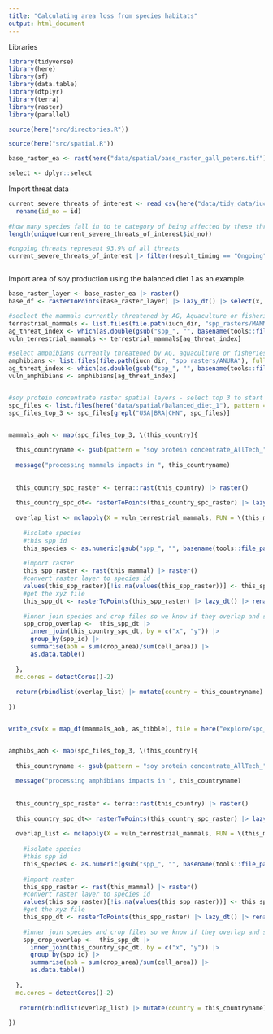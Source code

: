 ```yaml
---
title: "Calculating area loss from species habitats"
output: html_document
---
```


Libraries
```r

library(tidyverse)
library(here)
library(sf)
library(data.table)
library(dtplyr)
library(terra)
library(raster)
library(parallel)

source(here("src/directories.R"))

source(here("src/spatial.R"))

base_raster_ea <- rast(here("data/spatial/base_raster_gall_peters.tif"))

select <- dplyr::select

```


Import threat data
```r

current_severe_threats_of_interest <- read_csv(here("data/tidy_data/iucn/current_severe_threats_of_interest.csv")) |> 
  rename(id_no = id)
  
#how many species fall in to te category of being affected by these threats? 12728 species
length(unique(current_severe_threats_of_interest$id_no))

#ongoing threats represent 93.9% of all threats
current_severe_threats_of_interest |> filter(result_timing == "Ongoing") |> nrow()/(current_severe_threats_of_interest |> nrow())



```

Import area of soy production using the balanced diet 1 as an example.
```r

base_raster_layer <- base_raster_ea |> raster()
base_df <- rasterToPoints(base_raster_layer) |> lazy_dt() |> select(x, y)

#seclect the mammals currently threatened by AG, Aquaculture or fisheries
terrestrial_mammals <- list.files(file.path(iucn_dir, "spp_rasters/MAMMALS_TERRESTRIAL_ONLY"), full.names = TRUE)
ag_threat_index <- which(as.double(gsub("spp_", "", basename(tools::file_path_sans_ext(terrestrial_mammals)))) %in% current_severe_threats_of_interest$id_no, TRUE)
vuln_terrestrial_mammals <- terrestrial_mammals[ag_threat_index]

#select amphibians currently threatened by AG, aquaculture or fisheries
amphibians <- list.files(file.path(iucn_dir, "spp_rasters/ANURA"), full.names = TRUE)
ag_threat_index <- which(as.double(gsub("spp_", "", basename(tools::file_path_sans_ext(amphibians)))) %in% current_severe_threats_of_interest$id_no, TRUE)
vuln_amphibians <- amphibians[ag_threat_index]


#soy protein concentrate raster spatial layers - select top 3 to start with
spc_files <- list.files(here("data/spatial/balanced_diet_1"), pattern = "soy protein concentrate_AllTech_", full.names = TRUE)
spc_files_top_3 <- spc_files[grepl("USA|BRA|CHN", spc_files)]


mammals_aoh <- map(spc_files_top_3, \(this_country){
  
  this_countryname <- gsub(pattern = "soy protein concentrate_AllTech_", replacement = "", basename(tools::file_path_sans_ext(this_country)))
  
  message("processing mammals impacts in ", this_countryname)
  
  
  this_country_spc_raster <- terra::rast(this_country) |> raster()
  
  this_country_spc_dt<- rasterToPoints(this_country_spc_raster) |> lazy_dt() |> rename(crop_area = 3) |> mutate(cell_area = 100)
  
  overlap_list <- mclapply(X = vuln_terrestrial_mammals, FUN = \(this_mammal){
    
    #isolate species
    #this spp id
    this_species <- as.numeric(gsub("spp_", "", basename(tools::file_path_sans_ext(this_mammal))))
    
    #import raster
    this_spp_raster <- rast(this_mammal) |> raster()
    #convert raster layer to species id
    values(this_spp_raster)[!is.na(values(this_spp_raster))] <- this_species
    #get the xyz file
    this_spp_dt <- rasterToPoints(this_spp_raster) |> lazy_dt() |> rename(spp_id = layer)
    
    #inner join species and crop files so we know if they overlap and summarise the crop portion of spp habitat
    spp_crop_overlap <-  this_spp_dt |> 
      inner_join(this_country_spc_dt, by = c("x", "y")) |> 
      group_by(spp_id) |> 
      summarise(aoh = sum(crop_area)/sum(cell_area)) |> 
      as.data.table()
    
  },
  mc.cores = detectCores()-2)
  
  return(rbindlist(overlap_list) |> mutate(country = this_countryname) |> as_tibble)
  
})


write_csv(x = map_df(mammals_aoh, as_tibble), file = here("explore/spc_mammals_aoh_balanced_diet_1.csv"))


amphibs_aoh <- map(spc_files_top_3, \(this_country){
  
  this_countryname <- gsub(pattern = "soy protein concentrate_AllTech_", replacement = "", basename(tools::file_path_sans_ext(this_country)))
  
  message("processing amphibians impacts in ", this_countryname)
  
  
  this_country_spc_raster <- terra::rast(this_country) |> raster()
  
  this_country_spc_dt<- rasterToPoints(this_country_spc_raster) |> lazy_dt() |> rename(crop_area = 3) |> mutate(cell_area = 100)
  
  overlap_list <- mclapply(X = vuln_terrestrial_mammals, FUN = \(this_mammal){
    
    #isolate species
    #this spp id
    this_species <- as.numeric(gsub("spp_", "", basename(tools::file_path_sans_ext(this_mammal))))
    
    #import raster
    this_spp_raster <- rast(this_mammal) |> raster()
    #convert raster layer to species id
    values(this_spp_raster)[!is.na(values(this_spp_raster))] <- this_species
    #get the xyz file
    this_spp_dt <- rasterToPoints(this_spp_raster) |> lazy_dt() |> rename(spp_id = layer)
    
    #inner join species and crop files so we know if they overlap and summarise the crop portion of spp habitat
    spp_crop_overlap <-  this_spp_dt |> 
      inner_join(this_country_spc_dt, by = c("x", "y")) |> 
      group_by(spp_id) |> 
      summarise(aoh = sum(crop_area)/sum(cell_area)) |> 
      as.data.table()
    
  },
  mc.cores = detectCores()-2)
  
   return(rbindlist(overlap_list) |> mutate(country = this_countryname))
  
})












```

